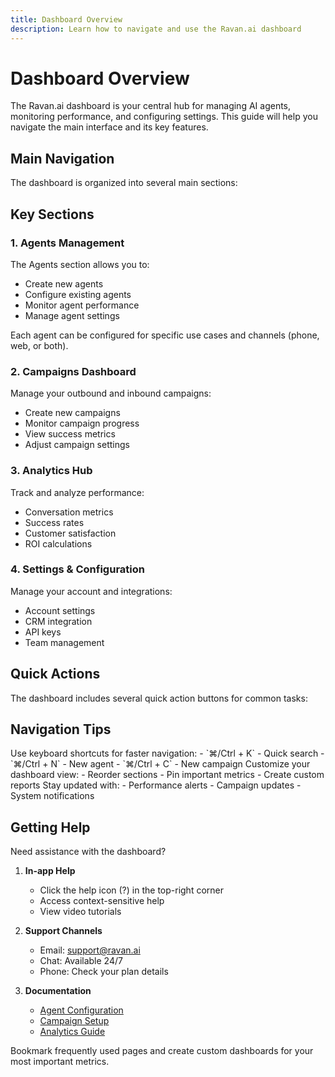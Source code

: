 ```yaml
---
title: Dashboard Overview
description: Learn how to navigate and use the Ravan.ai dashboard
---
```


# Dashboard Overview

The Ravan.ai dashboard is your central hub for managing AI agents, monitoring performance, and configuring settings. This guide will help you navigate the main interface and its key features.

## Main Navigation

The dashboard is organized into several main sections:

<Feature
  title="Agents"
  description="Manage and configure your AI agents"
  icon="robot"
/>

<Feature
  title="Campaigns"
  description="Create and monitor outbound campaigns"
  icon="megaphone"
/>

<Feature
  title="Analytics"
  description="View performance metrics and insights"
  icon="chart-bar"
/>

<Feature
  title="Settings"
  description="Configure account and integration settings"
  icon="cog"
/>

## Key Sections

### 1. Agents Management

The Agents section allows you to:

- Create new agents
- Configure existing agents
- Monitor agent performance
- Manage agent settings

<Callout type="info">
  Each agent can be configured for specific use cases and channels (phone, web, or both).
</Callout>

### 2. Campaigns Dashboard

Manage your outbound and inbound campaigns:

- Create new campaigns
- Monitor campaign progress
- View success metrics
- Adjust campaign settings

### 3. Analytics Hub

Track and analyze performance:

- Conversation metrics
- Success rates
- Customer satisfaction
- ROI calculations

### 4. Settings & Configuration

Manage your account and integrations:

- Account settings
- CRM integration
- API keys
- Team management

## Quick Actions

The dashboard includes several quick action buttons for common tasks:

<CardGroup cols={2}>
  <Card
    title="Create New Agent"
    description="Set up a new AI agent"
    icon="plus"
  />
  <Card
    title="Start Campaign"
    description="Launch a new campaign"
    icon="play"
  />
  <Card
    title="View Reports"
    description="Access analytics"
    icon="chart-bar"
  />
  <Card
    title="Manage Team"
    description="Update team settings"
    icon="users"
  />
</CardGroup>

## Navigation Tips

<AccordionGroup>
  <Accordion title="Keyboard Shortcuts">
    Use keyboard shortcuts for faster navigation:
    - `⌘/Ctrl + K` - Quick search
    - `⌘/Ctrl + N` - New agent
    - `⌘/Ctrl + C` - New campaign
  </Accordion>
  <Accordion title="Custom Views">
    Customize your dashboard view:
    - Reorder sections
    - Pin important metrics
    - Create custom reports
  </Accordion>
  <Accordion title="Notifications">
    Stay updated with:
    - Performance alerts
    - Campaign updates
    - System notifications
  </Accordion>
</AccordionGroup>

## Getting Help

Need assistance with the dashboard?

1. **In-app Help**
   - Click the help icon (?) in the top-right corner
   - Access context-sensitive help
   - View video tutorials

2. **Support Channels**
   - Email: support@ravan.ai
   - Chat: Available 24/7
   - Phone: Check your plan details

3. **Documentation**
   - [Agent Configuration](/agents/overview)
   - [Campaign Setup](/campaigns-analytics/outbound-campaigns)
   - [Analytics Guide](/campaigns-analytics/dashboard-insights)

<Callout type="tip">
  Bookmark frequently used pages and create custom dashboards for your most important metrics.
</Callout> 